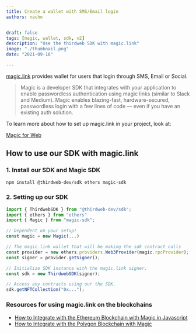 ```yaml
---
title: Create a wallet with SMS/Email login
authors: nacho


draft: false
tags: [magic, wallet, sdk, v2]
description: "Use the thirdweb SDK with magic.link"
image: "./thumbnail.png"
date: "2021-09-16"

---
```


[magic.link](https://magic.link/) provides wallet for users that login through SMS, Email or Social.

> Magic is a developer SDK that integrates with your application to enable passwordless authentication using magic links (similar to Slack and Medium). Magic enables blazing-fast, hardware-secured, passwordless login with a few lines of code — even if you have an existing auth solution.

To learn more about how to set up magic.link in your project, look at:

[Magic for Web](https://magic.link/docs/login-methods/email/integration/web)

## How to use our SDK with magic.link

### 1. Install our SDK and Magic SDK

```bash
npm install @thirdweb-dev/sdk ethers magic-sdk
```

### 2. Setting up our SDK

```ts
import { ThirdwebSDK } from "@thirdweb-dev/sdk";
import { ethers } from "ethers"
import { Magic } from "magic-sdk";

// Dependent on your setup!
const magic = new Magic(...)

// The magic.link wallet that will be making the sdk contract calls
const provider = new ethers.providers.Web3Provider(magic.rpcProvider);
const signer = provider.getSigner();

// Initialize SDK instance with the magic.link signer.
const sdk = new ThirdwebSDK(signer);

// Access any contracts using our the SDK.
sdk.getNFTCollection("0x...");
```

### Resources for using magic.link on the blockchains

- [How to Integrate with the Ethereum Blockchain with Magic in Javascript](https://magic.link/docs/advanced/blockchains/ethereum/javascript)
- [How to Integrate with the Polygon Blockchain with Magic](https://magic.link/docs/advanced/blockchains/polygon)
